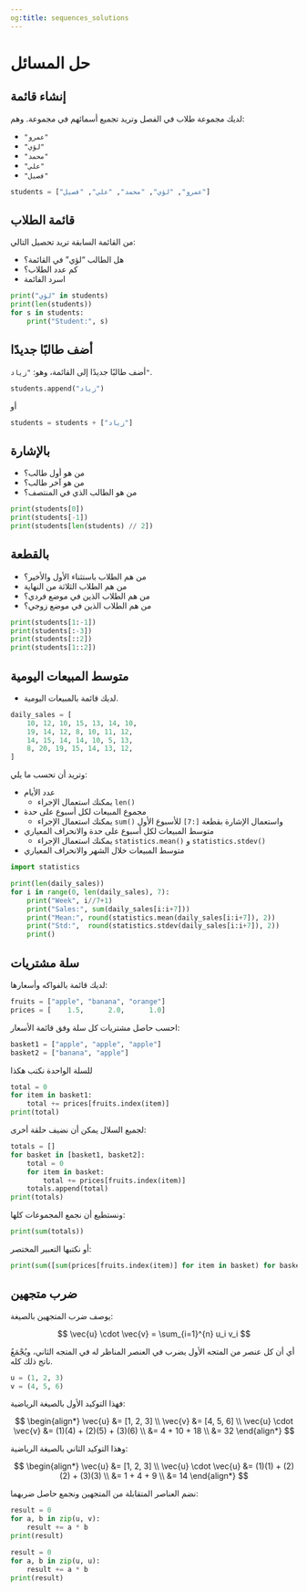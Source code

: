 ```yaml
---
og:title: sequences_solutions
---
```


# حل المسائل {.unnumbered}

## إنشاء قائمة

لديك مجموعة طلاب في الفصل وتريد تجميع أسمائهم في مجموعة. وهم:

- `"عمرو"`
- `"لؤي"`
- `"محمد"`
- `"علي"`
- `"فصيل"`

```python
students = ["عمرو", "لؤي", "محمد", "علي", "فصيل"]
```

## قائمة الطلاب

من القائمة السابقة تريد تحصيل التالي:

- هل الطالب "لؤي" في القائمة؟
- كم عدد الطلاب؟
- اسرد الفائمة

```python
print("لؤي" in students)
print(len(students))
for s in students:
    print("Student:", s)
```

## أضف طالبًا جديدًا

أضف طالبًا جديدًا إلى القائمة، وهو: `"زياد"`.

```python
students.append("زياد")
```

أو

```python
students = students + ["زياد"]
```

## بالإشارة

- من هو أول طالب؟
- من هو آخر طالب؟
- من هو الطالب الذي في المنتصف؟

```python
print(students[0])
print(students[-1])
print(students[len(students) // 2])
```

## بالقطعة

- من هم الطلاب باستثناء الأول والأخير؟
- من هم الطلاب الثلاثة من النهاية
- من هم الطلاب الذين في موضع فردي؟
- من هم الطلاب الذين في موضع زوجي؟

```python
print(students[1:-1])
print(students[:-3])
print(students[::2])
print(students[1::2])
```

## متوسط المبيعات اليومية

- لديك قائمة بالمبيعات اليومية.

```python
daily_sales = [
    10, 12, 10, 15, 13, 14, 10,
    19, 14, 12, 8, 10, 11, 12,
    14, 15, 14, 14, 10, 5, 13,
    8, 20, 19, 15, 14, 13, 12,
]
```

وتريد أن تحسب ما يلي:

- عدد الأيام
    - يمكنك استعمال الإجراء `len()`
- مجموع المبيعات لكل أسبوع على حدة
    - يمكنك استعمال الإجراء `sum()` واستعمال الإشارة بقطعة `[:7]` للأسبوع الأول
- متوسط المبيعات لكل أسبوع على حدة والانحراف المعياري
    - يمكنك استعمال الإجراء `statistics.mean()` و `statistics.stdev()`
- متوسط المبيعات خلال الشهر والانحراف المعياري

```python
import statistics

print(len(daily_sales))
for i in range(0, len(daily_sales), 7):
    print("Week", i//7+1)
    print("Sales:", sum(daily_sales[i:i+7]))
    print("Mean:", round(statistics.mean(daily_sales[i:i+7]), 2))
    print("Std:",  round(statistics.stdev(daily_sales[i:i+7]), 2))
    print()
```

## سلة مشتريات

لديك قائمة بالفواكه وأسعارها:

```python
fruits = ["apple", "banana", "orange"]
prices = [    1.5,      2.0,      1.0]
```

احسب حاصل مشتريات كل سلة وفق قائمة الأسعار:

```python
basket1 = ["apple", "apple", "apple"]
basket2 = ["banana", "apple"]
```

للسلة الواحدة نكتب هكذا

```python
total = 0
for item in basket1:
    total += prices[fruits.index(item)]
print(total)
```

لجميع السلال يمكن أن نضيف حلقة أخرى:

```python
totals = []
for basket in [basket1, basket2]:
    total = 0
    for item in basket:
        total += prices[fruits.index(item)]
    totals.append(total)
print(totals)
```

ونستطيع أن نجمع المجموعات كلها:

```python
print(sum(totals))
```

أو نكتبها التعبير المختصر:

```python
print(sum([sum(prices[fruits.index(item)] for item in basket) for basket in [basket1, basket2]]))
```

## ضرب متجهين

يوصف ضرب المتجهين بالصيغة:

$$
\vec{u} \cdot \vec{v} = \sum_{i=1}^{n} u_i v_i
$$

أي أن كل عنصر من المتجه الأول يضرب في العنصر المناظر له في المتجه الثاني، ويُجْمَعُ ناتج ذلك كله.

```python
u = (1, 2, 3)
v = (4, 5, 6)
```

فهذا التوكيد الأول بالصيغة الرياضية:

$$
\begin{align*}
\vec{u} &= [1, 2, 3] \\
\vec{v} &= [4, 5, 6] \\
\vec{u} \cdot \vec{v} &= (1)(4) + (2)(5) + (3)(6) \\
                     &= 4 + 10 + 18 \\
                     &= 32
\end{align*}
$$

وهذا التوكيد الثاني بالصيغة الرياضية:

$$
\begin{align*}
\vec{u} &= [1, 2, 3] \\
\vec{u} \cdot \vec{u} &= (1)(1) + (2)(2) + (3)(3) \\
                     &= 1 + 4 + 9 \\
                     &= 14
\end{align*}
$$

نضم العناصر المتقابلة من المتجهين ونجمع حاصل ضربهما:

```python
result = 0
for a, b in zip(u, v):
    result += a * b
print(result)
```

```python
result = 0
for a, b in zip(u, u):
    result += a * b
print(result)
```